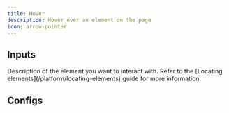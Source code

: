 ```yaml
---
title: Hover
description: Hover over an element on the page
icon: arrow-pointer
---
```



## Inputs

<ResponseField name="description" type="string" required>
  Description of the element you want to interact with. Refer to the [Locating
  elements](/platform/locating-elements) guide for more information.
</ResponseField>

## Configs

<ElementConfigs />
